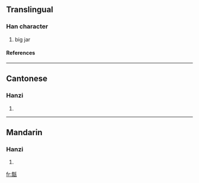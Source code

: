 ==Translingual==
===Han character===
{{Han char|rn=98|rad=瓦|as=13|sn=18|four=2161<sub>7</sub>|canj=弓口一女弓 (NRMVN)}}
# big jar
====References====
{{Han ref|kx=0752.180|dkj=21610|dj=1160.030|hdz=21433.020|uh=7514|ud=29972|bh=F048|bd=61512}}

----
==Cantonese==
===Hanzi===
{{yue-hanzi|jyut=|y=daam1}}
# {{defn|Cantonese}}

----
==Mandarin==
===Hanzi===
{{cmn-hanzi|pin=[[dān]] ([[dan1]])|wg=tan<sup>1</sup>}}
# {{defn|Mandarin}}

[[fr:甔]]